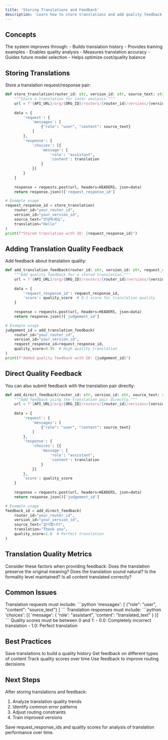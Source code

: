 ```yaml
---
title: 'Storing Translations and Feedback'
description: 'Learn how to store translations and add quality feedback'
---
```


## Concepts
The system improves through:
<CardGroup cols={2}>
  <Card title="Translation Storage" icon="database">
    - Builds translation history
    - Provides training examples
    - Enables quality analysis
  </Card>
  <Card title="Quality Feedback" icon="star">
    - Measures translation accuracy
    - Guides future model selection
    - Helps optimize cost/quality balance
  </Card>
</CardGroup>

## Storing Translations
Store a translation request/response pair:

```python
def store_translation(router_id: str, version_id: str, source_text: str, translation: str):
    """Store a translation for later analysis."""
    url = f'{API_URL}/org/{ORG_ID}/routers/{router_id}/versions/{version_id}/response'
    
    data = {
        'request': {
            'messages': [
                {"role": "user", "content": source_text}
            ]
        },
        'response': {
            'choices': [{
                'message': {
                    'role': "assistant",
                    'content': translation
                }
            }]
        }
    }
    
    response = requests.post(url, headers=HEADERS, json=data)
    return response.json()['request_response_id']

# Example usage
request_response_id = store_translation(
    router_id="your_router_id",
    version_id="your_version_id",
    source_text="안녕하세요",
    translation="Hello"
)
print(f"Stored translation with ID: {request_response_id}")
```

## Adding Translation Quality Feedback
Add feedback about translation quality:

```python
def add_translation_feedback(router_id: str, version_id: str, request_response_id: str, quality_score: float):
    """Add quality feedback for a stored translation."""
    url = f'{API_URL}/org/{ORG_ID}/routers/{router_id}/versions/{version_id}/judgement'
    
    data = {
        'request_response_id': request_response_id,
        'score': quality_score  # 0-1 score for translation quality
    }
    
    response = requests.post(url, headers=HEADERS, json=data)
    return response.json()['judgement_id']

# Example usage
judgement_id = add_translation_feedback(
    router_id="your_router_id",
    version_id="your_version_id",
    request_response_id=request_response_id,
    quality_score=0.95  # High quality translation
)
print(f"Added quality feedback with ID: {judgement_id}")
```

## Direct Quality Feedback
You can also submit feedback with the translation pair directly:

```python
def add_direct_feedback(router_id: str, version_id: str, source_text: str, translation: str, quality_score: float):
    """Add feedback using the translation pair directly."""
    url = f'{API_URL}/org/{ORG_ID}/routers/{router_id}/versions/{version_id}/judgement'
    
    data = {
        'request': {
            'messages': [
                {"role": "user", "content": source_text}
            ]
        },
        'response': {
            'choices': [{
                'message': {
                    'role': "assistant",
                    'content': translation
                }
            }]
        },
        'score': quality_score
    }
    
    response = requests.post(url, headers=HEADERS, json=data)
    return response.json()['judgement_id']

# Example usage
feedback_id = add_direct_feedback(
    router_id="your_router_id",
    version_id="your_version_id",
    source_text="감사합니다",
    translation="Thank you",
    quality_score=1.0  # Perfect translation
)
```

## Translation Quality Metrics
Consider these factors when providing feedback:
<CardGroup cols={2}>
  <Card title="Accuracy" icon="bullseye">
    Does the translation preserve the original meaning?
  </Card>
  <Card title="Fluency" icon="comment">
    Does the translation sound natural?
  </Card>
  <Card title="Tone" icon="wand-magic-sparkles">
    Is the formality level maintained?
  </Card>
  <Card title="Completeness" icon="check-double">
    Is all content translated correctly?
  </Card>
</CardGroup>

## Common Issues
<AccordionGroup>
  <Accordion title="Invalid Request Format">
    Translation requests must include:
    ```python
    'messages': [
        {"role": "user", "content": "source_text"}
    ]
    ```
  </Accordion>
  <Accordion title="Invalid Response Format">
    Translation responses must include:
    ```python
    'choices': [{
        'message': {
            'role': "assistant",
            'content': "translated_text"
        }
    }]
    ```
  </Accordion>
  <Accordion title="Invalid Quality Score">
    Quality scores must be between 0 and 1:
    - 0.0: Completely incorrect translation
    - 1.0: Perfect translation
  </Accordion>
</AccordionGroup>

## Best Practices
<Steps>
  <Step title="Store All Translations">
    Save translations to build a quality history
  </Step>
  <Step title="Collect Diverse Feedback">
    Get feedback on different types of content
  </Step>
  <Step title="Monitor Trends">
    Track quality scores over time
  </Step>
  <Step title="Update Regularly">
    Use feedback to improve routing decisions
  </Step>
</Steps>

## Next Steps
After storing translations and feedback:
1. Analyze translation quality trends
2. Identify common error patterns
3. Adjust routing constraints
4. Train improved versions

<Note>
Save request_response_ids and quality scores for analysis of translation performance over time.
</Note>